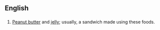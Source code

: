 ==English==

==={{initialism}}===
{{infl|en|initialism}}

# [[peanut butter|Peanut butter]] and [[jelly]]; usually, a sandwich made using these foods.
